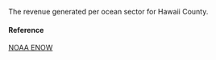 The revenue generated per ocean sector for Hawaii County.

#### Reference

[NOAA ENOW](https://coast.noaa.gov/digitalcoast/tools/enow.html)